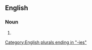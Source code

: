 ==English==

===Noun===
{{head|en|noun plural form}}

# {{plural of|absorbability|lang=en}}

[[Category:English plurals ending in "-ies"]]